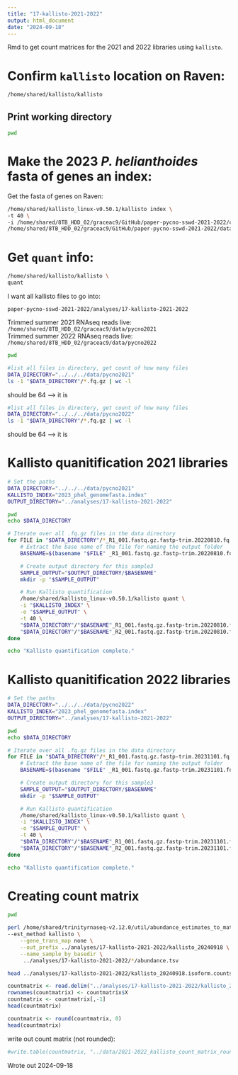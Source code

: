 ```yaml
---
title: "17-kallisto-2021-2022"
output: html_document
date: "2024-09-18"
---
```

Rmd to get count matrices for the 2021 and 2022 libraries using `kallisto`. 

# Confirm `kallisto` location on Raven:
```bash
/home/shared/kallisto/kallisto
```

## Print working directory
```bash
pwd
```

# Make the 2023 *P. helianthoides* fasta of genes an index:
Get the fasta of genes on Raven: 

```bash
/home/shared/kallisto_linux-v0.50.1/kallisto index \
-t 40 \
-i /home/shared/8TB_HDD_02/graceac9/GitHub/paper-pycno-sswd-2021-2022/code/2023_phel_genomefasta.index \
/home/shared/8TB_HDD_02/graceac9/GitHub/paper-pycno-sswd-2021-2022/data/augustus.hints.codingseq
```

# Get `quant` info:

```bash
/home/shared/kallisto/kallisto \
quant
```

I want all kallisto files to go into: 

`paper-pycno-sswd-2021-2022/analyses/17-kallisto-2021-2022`

Trimmed summer 2021 RNAseq reads live: `/home/shared/8TB_HDD_02/graceac9/data/pycno2021`    
Trimmed summer 2022 RNAseq reads live: `/home/shared/8TB_HDD_02/graceac9/data/pycno2022`

```bash
pwd
```

```bash
#list all files in directory, get count of how many files
DATA_DIRECTORY="../../../data/pycno2021"
ls -1 "$DATA_DIRECTORY"/*.fq.gz | wc -l
```
should be 64 --> it is 

```bash
#list all files in directory, get count of how many files
DATA_DIRECTORY="../../../data/pycno2022"
ls -1 "$DATA_DIRECTORY"/*.fq.gz | wc -l
```
should be 64 --> it is 

# Kallisto quanitification 2021 libraries
```bash
# Set the paths
DATA_DIRECTORY="../../../data/pycno2021"
KALLISTO_INDEX="2023_phel_genomefasta.index"
OUTPUT_DIRECTORY="../analyses/17-kallisto-2021-2022"

pwd
echo $DATA_DIRECTORY

# Iterate over all .fq.gz files in the data directory
for FILE in "$DATA_DIRECTORY"/*_R1_001.fastq.gz.fastp-trim.20220810.fq.gz; do
    # Extract the base name of the file for naming the output folder
    BASENAME=$(basename "$FILE" _R1_001.fastq.gz.fastp-trim.20220810.fq.gz)

    # Create output directory for this sample3
    SAMPLE_OUTPUT="$OUTPUT_DIRECTORY/$BASENAME"
    mkdir -p "$SAMPLE_OUTPUT"

    # Run Kallisto quantification
    /home/shared/kallisto_linux-v0.50.1/kallisto quant \
    -i "$KALLISTO_INDEX" \
    -o "$SAMPLE_OUTPUT" \
    -t 40 \
    "$DATA_DIRECTORY"/"$BASENAME"_R1_001.fastq.gz.fastp-trim.20220810.fq.gz \
    "$DATA_DIRECTORY"/"$BASENAME"_R2_001.fastq.gz.fastp-trim.20220810.fq.gz
done

echo "Kallisto quantification complete."
```


# Kallisto quanitification 2022 libraries
```bash
# Set the paths
DATA_DIRECTORY="../../../data/pycno2022"
KALLISTO_INDEX="2023_phel_genomefasta.index"
OUTPUT_DIRECTORY="../analyses/17-kallisto-2021-2022"

pwd
echo $DATA_DIRECTORY

# Iterate over all .fq.gz files in the data directory
for FILE in "$DATA_DIRECTORY"/*_R1_001.fastq.gz.fastp-trim.20231101.fq.gz; do
    # Extract the base name of the file for naming the output folder
    BASENAME=$(basename "$FILE" _R1_001.fastq.gz.fastp-trim.20231101.fq.gz)

    # Create output directory for this sample3
    SAMPLE_OUTPUT="$OUTPUT_DIRECTORY/$BASENAME"
    mkdir -p "$SAMPLE_OUTPUT"

    # Run Kallisto quantification
    /home/shared/kallisto_linux-v0.50.1/kallisto quant \
    -i "$KALLISTO_INDEX" \
    -o "$SAMPLE_OUTPUT" \
    -t 40 \
    "$DATA_DIRECTORY"/"$BASENAME"_R1_001.fastq.gz.fastp-trim.20231101.fq.gz \
    "$DATA_DIRECTORY"/"$BASENAME"_R2_001.fastq.gz.fastp-trim.20231101.fq.gz
done

echo "Kallisto quantification complete."
```

# Creating count matrix 

```bash
pwd
```

```bash
perl /home/shared/trinityrnaseq-v2.12.0/util/abundance_estimates_to_matrix.pl \
--est_method kallisto \
    --gene_trans_map none \
    --out_prefix ../analyses/17-kallisto-2021-2022/kallisto_20240918 \
    --name_sample_by_basedir \
     ../analyses/17-kallisto-2021-2022/*/abundance.tsv
```

```bash
head ../analyses/17-kallisto-2021-2022/kallisto_20240918.isoform.counts.matrix
```

```r
countmatrix <- read.delim("../analyses/17-kallisto-2021-2022/kallisto_20240918.isoform.counts.matrix", header = TRUE, sep = '\t')
rownames(countmatrix) <- countmatrix$X
countmatrix <- countmatrix[,-1]
head(countmatrix)
```

```r
countmatrix <- round(countmatrix, 0)
head(countmatrix)
```

write out count matrix (not rounded):
```r
#write.table(countmatrix, "../data/2021-2022_kallisto_count_matrix_rounded.tab", quote = FALSE, sep = '\t')

````
Wrote out 2024-09-18



